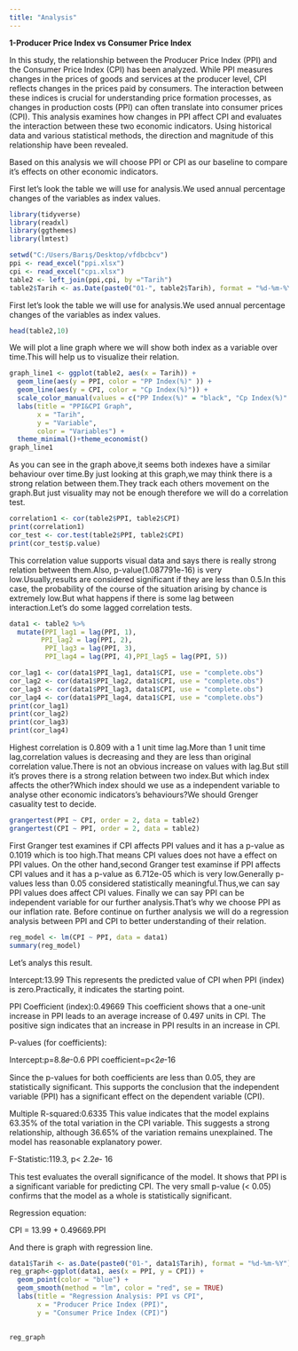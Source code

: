 ```yaml
---
title: "Analysis"
---
```


**1-Producer Price Index vs Consumer Price Index**

In this study, the relationship between the Producer Price Index (PPI) and the Consumer Price Index (CPI) has been analyzed. While PPI measures changes in the prices of goods and services at the producer level, CPI reflects changes in the prices paid by consumers. The interaction between these indices is crucial for understanding price formation processes, as changes in production costs (PPI) can often translate into consumer prices (CPI). This analysis examines how changes in PPI affect CPI and evaluates the interaction between these two economic indicators. Using historical data and various statistical methods, the direction and magnitude of this relationship have been revealed.

Based on this analysis we will choose PPI or CPI as our baseline to compare it's effects on other economic indicators.

First let's look the table we will use for analysis.We used annual percentage changes of the variables as index values.

```r
library(tidyverse)
library(readxl)
library(ggthemes)
library(lmtest)

```

```r
setwd("C:/Users/Barış/Desktop/vfdbcbcv")
ppi <- read_excel("ppi.xlsx")
cpi <- read_excel("cpı.xlsx")
table2 <- left_join(ppi,cpi, by ="Tarih")
table2$Tarih <- as.Date(paste0("01-", table2$Tarih), format = "%d-%m-%Y")


```

First let's look the table we will use for analysis.We used annual percentage changes of the variables as index values.

```r
head(table2,10)
```

We will plot a line graph where we will show both index as a variable over time.This will help us to visualize their relation.

```r

graph_line1 <- ggplot(table2, aes(x = Tarih)) +      
  geom_line(aes(y = PPI, color = "PP Index(%)" )) +
  geom_line(aes(y = CPI, color = "Cp Index(%)")) +
  scale_color_manual(values = c("PP Index(%)" = "black", "Cp Index(%)" = "blue")) +
  labs(title = "PPI&CPI Graph",
       x = "Tarih",
       y = "Variable",
       color = "Variables") + 
  theme_minimal()+theme_economist()
graph_line1

```

As you can see in the graph above,it seems both indexes have a similar behaviour over time.By just looking at this graph,we may think there is a strong relation between them.They track each others movement on the graph.But just visuality may not be enough therefore we will do a correlation test.

```r
correlation1 <- cor(table2$PPI, table2$CPI)
print(correlation1)
cor_test <- cor.test(table2$PPI, table2$CPI)
print(cor_test$p.value)

```

This correlation value supports visual data and says there is really strong relation between them.Also, p-value(1.087791e-16) is very low.Usually,results are considered significant if they are less than 0.5.In this case, the probability of the course of the situation arising by chance is extremely low.But what happens if there is some lag between interaction.Let's do some lagged correlation tests.

```r
data1 <- table2 %>%
  mutate(PPI_lag1 = lag(PPI, 1),
        PPI_lag2 = lag(PPI, 2),
         PPI_lag3 = lag(PPI, 3),
         PPI_lag4 = lag(PPI, 4),PPI_lag5 = lag(PPI, 5))

cor_lag1 <- cor(data1$PPI_lag1, data1$CPI, use = "complete.obs")
cor_lag2 <- cor(data1$PPI_lag2, data1$CPI, use = "complete.obs")
cor_lag3 <- cor(data1$PPI_lag3, data1$CPI, use = "complete.obs")
cor_lag4 <- cor(data1$PPI_lag4, data1$CPI, use = "complete.obs")
print(cor_lag1)
print(cor_lag2)
print(cor_lag3)
print(cor_lag4)
```

Highest correlation is 0.809 with a 1 unit time lag.More than 1 unit time lag,correlation values is decreasing and they are less than original correlation value.There is not an obvious increase on values with lag.But still it's proves there is a strong relation between two index.But which index affects the other?Which index should we use as a independent variable to analyse other economic indicators's behaviours?We should Grenger casuality test to decide.

```r
grangertest(PPI ~ CPI, order = 2, data = table2)
grangertest(CPI ~ PPI, order = 2, data = table2)


```

First Granger test examines if CPI affects PPI values and it has a p-value as 0.1019 which is too high.That means CPI values does not have a effect on PPI values. On the other hand,second Granger test examinse if PPI affects CPI values and it has a p-value as 6.712e-05 which is very low.Generally p-values less than 0.05 considered statistically meaningful.Thus,we can say PPI values does affect CPI values. Finally we can say PPI can be independent variable for our further analysis.That's why we choose PPI as our inflation rate. Before continue on further analysis we will do a regression analysis between PPI and CPI to better understanding of their relation.

```r
reg_model <- lm(CPI ~ PPI, data = data1)
summary(reg_model)
```

Let's analys this result.

Intercept:13.99 This represents the predicted value of CPI when PPI (index) is zero.Practically, it indicates the starting point.

PPI Coefficient (index):0.49669 This coefficient shows that a one-unit increase in PPI leads to an average increase of 0.497 units in CPI. The positive sign indicates that an increase in PPI results in an increase in CPI.

P-values (for coefficients):

Intercept:p=8.8𝑒-0.6 PPI coefficient=p\<2𝑒-16

Since the p-values for both coefficients are less than 0.05, they are statistically significant. This supports the conclusion that the independent variable (PPI) has a significant effect on the dependent variable (CPI).

Multiple R-squared:0.6335 This value indicates that the model explains 63.35% of the total variation in the CPI variable. This suggests a strong relationship, although 36.65% of the variation remains unexplained. The model has reasonable explanatory power.

F-Statistic:119.3, p\< 2.2𝑒- 16

This test evaluates the overall significance of the model. It shows that PPI is a significant variable for predicting CPI. The very small p-value (\< 0.05) confirms that the model as a whole is statistically significant.

Regression equation:

CPI = 13.99 + 0.49669.PPI

And there is graph with regression line.

```r
data1$Tarih <- as.Date(paste0("01-", data1$Tarih), format = "%d-%m-%Y")
reg_graph<-ggplot(data1, aes(x = PPI, y = CPI)) +
  geom_point(color = "blue") + 
  geom_smooth(method = "lm", color = "red", se = TRUE) 
  labs(title = "Regression Analysis: PPI vs CPI",
       x = "Producer Price Index (PPI)",
       y = "Consumer Price Index (CPI)")
  
```

```r
reg_graph
```



